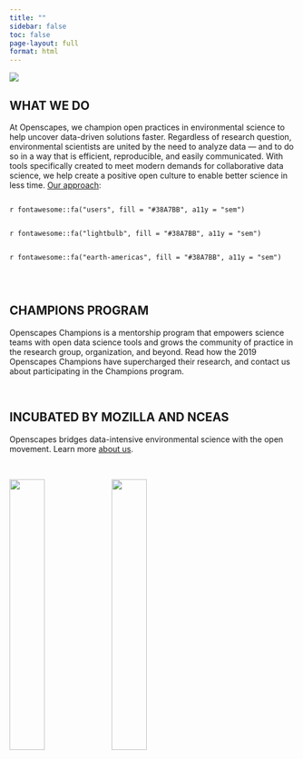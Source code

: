 ```yaml
---
title: ""
sidebar: false
toc: false
page-layout: full
format: html
---
```


::: column-screen
![](images/banner_imgs/horst_openscapes_grassland_big-text.png)
:::

::: column-screen
::: white-div
::: {.blue-underline .center-text}
# **WHAT WE DO**
:::

[At Openscapes, we champion open practices in environmental science to help uncover data-driven solutions faster.]{.bold700} Regardless of research question, environmental scientists are united by the need to analyze data --- and to do so in a way that is efficient, reproducible, and easily communicated. With tools specifically created to meet modern demands for collaborative data science, we help create a positive open culture to enable better science in less time. [Our approach]():
:::
:::

::: column-screen

::: column
<p class="large-body-text">

`r fontawesome::fa("users", fill = "#38A7BB", a11y = "sem")`

</p>
:::

::: column
<p class="large-body-text">

`r fontawesome::fa("lightbulb", fill = "#38A7BB", a11y = "sem")`

</p>
:::

::: column
<p class="large-body-text">

`r fontawesome::fa("earth-americas", fill = "#38A7BB", a11y = "sem")`

</p>
:::
:::

<br>

::: column-screen
::: gray-div
::: {.blue-underline .center-text}
# **CHAMPIONS PROGRAM**
:::

Openscapes Champions is a mentorship program that empowers science teams with open data science tools and grows the community of practice in the research group, organization, and beyond. Read how the 2019 Openscapes Champions have supercharged their research, and contact us about participating in the Champions program.
:::
:::

<br>

::: column-screen
::: white-div
::: {.blue-underline .center-text}
# **INCUBATED BY MOZILLA AND NCEAS**
:::

::: center-text
Openscapes bridges data-intensive environmental science with the open movement. Learn more [about us]().
:::

<br>

<div>

![](images/clients/mozilla.png){fig-align="center" width="35%"} ![](images/clients/nceas.png){fig-align="center" width="35%"}

<!-- <img src="images/clients/mozilla.png" alt="Mozilla logo, printed in white text on black background as, &apos;moz://a&apos;." style="width:35%"/> <img src="images/clients/nceas.png" alt="NCEAS logo, printed in white text on black background." style="width:35%"/> -->

</div>
:::
:::
